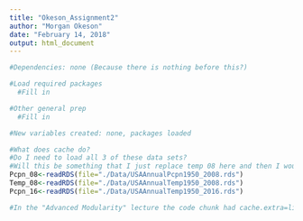```yaml
---
title: "Okeson_Assignment2"
author: "Morgan Okeson"
date: "February 14, 2018"
output: html_document
---
```


<!---Chunk for prep--->
```r
#Dependencies: none (Because there is nothing before this?)

#Load required packages
  #Fill in

#Other general prep
  #Fill in

#New variables created: none, packages loaded
```

<!---Chunk for loading the data--->
```r
#What does cache do? 
#Do I need to load all 3 of these data sets? 
#Will this be something that I just replace temp 08 here and then I would not have to replace the whole code? 
Pcpn_08<-readRDS(file="./Data/USAAnnualPcpn1950_2008.rds")
Temp_08<-readRDS(file="./Data/USAAnnualTemp1950_2008.rds")
Pcpn_16<-readRDS(file="./Data/USAAnnualTemp1950_2016.rds")
```

<!---Chunk for cleaning the data--->
```r
#In the "Advanced Modularity" lecture the code chunk had cache.extra=list (dat), why? is this important? 
```
